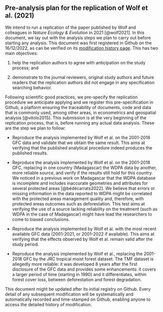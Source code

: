 
## Pre-analysis plan for the replication of Wolf et al. (2021) {#sec-preanalysis_plan}

We intend to run a replication of the paper published by Wolf and colleagues in *Nature Ecology & Evolution* in 2021 [@wolf2021]. In this document, we lay out with the analysis steps we plan to carry out before starting any analysis. This document was first registered in Github on the 16/12/2022, as can be verified on its [modification history page](https://github.com/fBedecarrats/PA_matching/commits/bb6ea3be09b00e341a9d328c96f66f53d5c7c435/preanalysis_plan.qmd?browsing_rename_history=true&new_path=replication_report/02_preanalysis_plan.qmd&original_branch=master). This has two main objectives:

1.  help the replication authors to agree with anticipation on the study process; and

2.  demonstrate to the journal reviewers, original study authors and future readers that the replication authors did not engage in any specification searching behavior.

Following scientific good practices, we pre-specify the replication procedure we anticipate applying and we register this pre-specification in Github, a platform ensuring the traceability of documents, code and data that is commonly used, among other areas, in econometrics and geospatial analysis [@vitolo2015]. This submission is at the very beginning of the replication process, that is, before running any actual data analysis. These are the step we plan to follow:

-   Reproduce the analysis implemented by Wolf et al. on the 2001-2018 GFC data and validate that we obtain the same result. This aims at verifying that the published analytical procedure indeed produces the published results.

-   Reproduce the analysis implemented by Wolf et al. on the 2001-2018 GFC, replacing in one country (Madagascar) the WDPA data by another, more reliable source, and verify if the results still hold for this country. We noticed in a previous work on Madagascar that the WDPA database is incomplete and includes inaccurate geometries and attributes for several protected areas [@bédécarrats2022]. We believe that errors or missing information in the data reported to WDPA might be correlated with the protected areas management quality and, therefore, with protected areas outcomes such as deforestation. This test aims at verifying the use of a source lacking reliability on the treatment (such as WDPA in the case of Madagascar) might have lead the researchers to come to biased conclusions.

-   Reproduce the analysis implemented by Wolf et al. with the most recent available GFC data (2001-2021, or 2001-2022 if available). This aims at verifying that the effects observed by Wolf et al. remain valid after the study period.

-   Reproduce the analysis implemented by Wolf et al., replacing the 2001-2018 GFC by the JRC tropical moist forest dataset. The TMF dataset is allegedly more reliable: it was developed 8 years after the first disclosure of the GFC data and provides some enhancements: it covers a larger period of time (starting in 1990) and it differentiates, within forest cover loss, between deforestation and forest degradation.

This document might be updated after its initial registry on Github. Every detail of any subsequent modification will be systematically and automatically recorded and time-stamped on Github, enabling anyone to access the detailed history of modification.
